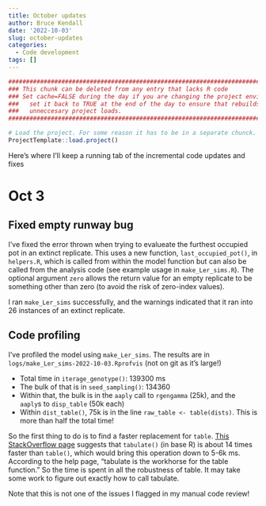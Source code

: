 ```yaml
---
title: October updates
author: Bruce Kendall
date: '2022-10-03'
slug: october-updates
categories:
  - Code development
tags: []
---
```

```r
#######################################################################################
### This chunk can be deleted from any entry that lacks R code                      ###
### Set cache=FALSE during the day if you are changing the project environment;     ###
###   set it back to TRUE at the end of the day to ensure that rebuilds don't do    ###
###   unneccesary project loads.                                                    ###
#######################################################################################

# Load the project. For some reason it has to be in a separate chunck.
ProjectTemplate::load.project()
```

Here's where I'll keep a running tab of the incremental code updates and fixes

# Oct 3
## Fixed empty runway bug
I've fixed the error thrown when trying to evalueate the furthest occupied pot in an extinct replicate. This uses a new function, `last_occupied_pot()`, in `helpers.R`, which is called from within the model function but can also be called from the analysis code (see example usage in `make_Ler_sims.R`). The optional argument `zero` allows the return value for an empty replicate to be something other than zero (to avoid the risk of zero-index values).

I ran `make_Ler_sims` successfully, and the warnings indicated that it ran into 26 instances of an extinct replicate.

## Code profiling
I've profiled the model using `make_Ler_sims`. The results are in `logs/make_Ler_sims-2022-10-03.Rprofvis` (not on git as it's large!)

* Total time in `iterage_genotype()`: 139300 ms
* The bulk of that is in `seed_sampling()`: 134360
* Within that, the bulk is in the `aaply` call to `rgengamma` (25k), and the `aaply`s to `disp_table` (50k each)
* Within `dist_table()`, 75k is in the line `raw_table <- table(dists)`. This is more than half the total time!

So the first thing to do is to find a faster replacement for `table`. [This StackOverflow page](https://stackoverflow.com/questions/68604367/is-there-an-efficient-alternative-to-table) suggests that `tabulate()` (in base R) is about 14 times faster than `table()`, which would bring this operation down to 5-6k ms. According to the help page, "tabulate is the workhorse for the table function." So the time is spent in all the robustness of table. It may take some work to figure out exactly how to call tabulate.

Note that this is not one of the issues I flagged in my manual code review!
